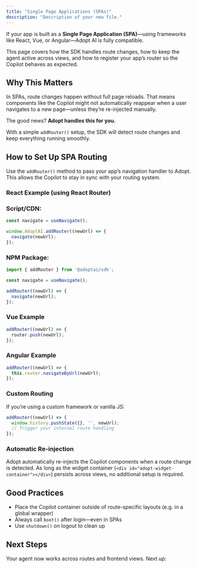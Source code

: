 ```yaml
---
title: "Single Page Applications (SPAs)"
description: "Description of your new file."
---
```


If your app is built as a **Single Page Application (SPA)**—using frameworks like React, Vue, or Angular—Adopt AI is fully compatible.

This page covers how the SDK handles route changes, how to keep the agent active across views, and how to register your app’s router so the Copilot behaves as expected.

## Why This Matters

In SPAs, route changes happen without full page reloads. That means components like the Copilot might not automatically reappear when a user navigates to a new page—unless they’re re-injected manually.

The good news? **Adopt handles this for you.**

With a simple `addRouter()` setup, the SDK will detect route changes and keep everything running smoothly.

## How to Set Up SPA Routing

Use the `addRouter()` method to pass your app’s navigation handler to Adopt. This allows the Copilot to stay in sync with your routing system.

### React Example (using React Router)

### Script/CDN:

```javascript
const navigate = useNavigate();

window.AdoptAI.addRouter((newUrl) => {
  navigate(newUrl);
});
```

### NPM Package:

```javascript
import { addRouter } from '@adoptai/sdk';

const navigate = useNavigate();

addRouter((newUrl) => {
  navigate(newUrl);
});
```

### Vue Example

```javascript
addRouter((newUrl) => {
  router.push(newUrl);
});
```

### Angular Example

```javascript
addRouter((newUrl) => {
  this.router.navigateByUrl(newUrl);
});
```

### Custom Routing

If you’re using a custom framework or vanilla JS:

```javascript
addRouter((newUrl) => {
  window.history.pushState({}, '', newUrl);
  // Trigger your internal route handling
});
```

### Automatic Re-injection

Adopt automatically re-injects the Copilot components when a route change is detected. As long as the widget container (`<div id="adopt-widget-container"></div>`) persists across views, no additional setup is required.

## Good Practices

- Place the Copilot container outside of route-specific layouts (e.g. in a global wrapper)
- Always call `boot()` after login—even in SPAs
- Use `shutdown()` on logout to clean up

## Next Steps

Your agent now works across routes and frontend views. Next up: